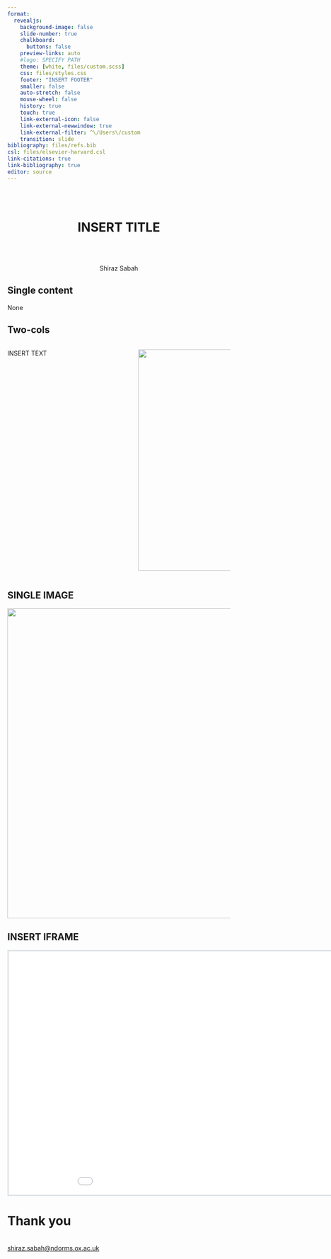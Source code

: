 ```yaml
---
format:
  revealjs:
    background-image: false
    slide-number: true
    chalkboard: 
      buttons: false
    preview-links: auto
    #logo: SPECIFY PATH
    theme: [white, files/custom.scss]
    css: files/styles.css
    footer: "INSERT FOOTER"
    smaller: false
    auto-stretch: false
    mouse-wheel: false
    history: true
    touch: true
    link-external-icon: false
    link-external-newwindow: true
    link-external-filter: ^\/Users\/custom
    transition: slide
bibliography: files/refs.bib
csl: files/elsevier-harvard.csl
link-citations: true
link-bibliography: true
editor: source
---
```


## {background-color="#0F1D41"}
```{=html}
<br>
<h1 style="text-align:center;">INSERT TITLE</h1>
<br>
<br>
<p style="text-align:center;">Shiraz Sabah</p>

```

## Single content

None

## Two-cols {.smaller}

::: columns
::: {.column width="45%"}
INSERT TEXT
:::

::: {.column width="10%"}
:::

::: {.column width="45%"}
:::{r-stack}
![](files/images/placeholder.png){width="500"}
:::
:::
:::

## SINGLE IMAGE {auto-animate="true"}

:::{r-stack}
![](files/images/placeholder.png){width="700" fig-align="center"}
:::

## INSERT IFRAME

```{=html}
<iframe src="files/images/placeholder_pdf.pdf" style="border: 3px solid #dee2e6;" width="1000" height="550"></iframe>
```

# Thank you
<br>
[shiraz.sabah@ndorms.ox.ac.uk](mailto:shiraz.sabah@ndorms.ox.ac.uk)

